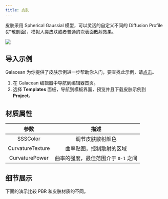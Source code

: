 ```yaml
---
title: 皮肤
---
```


皮肤采用 Spherical Gaussial 模型，可以灵活的自定义不同的 Diffusion Profile (扩散剖面)，模拟人类皮肤或者普通的次表面散射效果。

<Image src="https://mdn.alipayobjects.com/huamei_9ahbho/afts/img/A*ynWiSp_2n90AAAAAAAAAAAAADgDwAQ/original"   />

## 导入示例

Galacean 为你提供了皮肤示例进一步帮助你入门，要查找此示例，请[点击](https://galacean.antgroup.com/editor/projects)。

1. 在 Galacean 编辑器中导航到编辑器首页。
2. 选择 **Templates** 面板，导航到模板界面，预览并且下载皮肤示例到 **Project**。

## 材质属性

|       参数       |           描述           |
| :--------------: | :----------------------: |
|     SSSColor     |     调节皮肤散射颜色     |
| CurvatureTexture | 曲率贴图，控制散射的区域 |
|  CurvaturePower  | 曲率的强度，最佳范围介于 `0-1` 之间  |

## 细节展示
下面的演示比较 PBR 和皮肤材质的不同。
<Comparison
  leftSrc="https://mdn.alipayobjects.com/huamei_9ahbho/afts/img/A*NLyOR71_nj4AAAAAAAAAAAAADgDwAQ/original"
  leftText="PBR"
  rightSrc="https://mdn.alipayobjects.com/huamei_9ahbho/afts/img/A*xfl_Ra0oj0AAAAAAAAAAAAAADgDwAQ/original"
  rightText="SSS"
/>